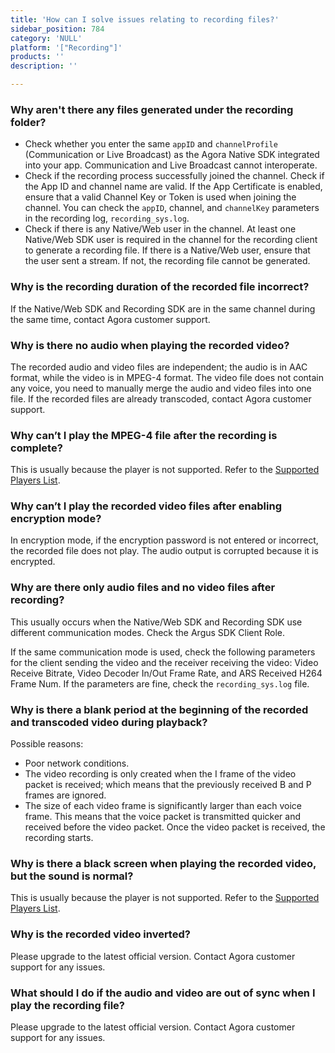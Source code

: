 ```yaml
---
title: 'How can I solve issues relating to recording files?'
sidebar_position: 784 
category: 'NULL' 
platform: '["Recording"]'
products: ''   
description: '' 

---
```



### Why aren't there any files generated under the recording folder?

* Check whether you enter the same `appID` and `channelProfile` (Communication or Live Broadcast) as the Agora Native SDK integrated into your app. Communication and Live Broadcast cannot interoperate.
* Check if the recording process successfully joined the channel. Check if the App ID and channel name are valid. If the App Certificate is enabled, ensure that a valid Channel Key or Token is used when joining the channel. You can check the `appID`, channel, and `channelKey` parameters in the recording log, `recording_sys.log`.
* Check if there is any Native/Web user in the channel. At least one Native/Web SDK user is required in the channel for the recording client to generate a recording file. If there is a Native/Web user, ensure that the user sent a stream. If not, the recording file cannot be generated.

### Why is the recording duration of the recorded file incorrect?

If the Native/Web SDK and Recording SDK are in the same channel during the same time, contact Agora customer support.

### Why is there no audio when playing the recorded video?

The recorded audio and video files are independent; the audio is in AAC format, while the video is in MPEG-4 format. The video file does not contain any voice, you need to manually merge the audio and video files into one file. If the recorded files are already transcoded, contact Agora customer support.

### Why can’t I play the MPEG-4 file after the recording is complete?

This is usually because the player is not supported. Refer to the [Supported Players List](https://docs.agora.io/en/faqs/recording_player).

### Why can’t I play the recorded video files after enabling encryption mode?

In encryption mode, if the encryption password is not entered or incorrect, the recorded file does not play. The audio output is corrupted because it is encrypted.

### Why are there only audio files and no video files after recording?

This usually occurs when the Native/Web SDK and Recording SDK use different communication modes. Check the Argus SDK Client Role.

If the same communication mode is used, check the following parameters for the client sending the video and the receiver receiving the video: Video Receive Bitrate, Video Decoder In/Out Frame Rate, and ARS Received H264 Frame Num. If the parameters are fine, check the `recording_sys.log` file.

### Why is there a blank period at the beginning of the recorded and transcoded video during playback?

Possible reasons:

* Poor network conditions.
* The video recording is only created when the I frame of the video packet is received; which means that the previously received B and P frames are ignored.
* The size of each video frame is significantly larger than each voice frame. This means that the voice packet is transmitted quicker and received before the video packet. Once the video packet is received, the recording starts.

### Why is there a black screen when playing the recorded video, but the sound is normal?

This is usually because the player is not supported. Refer to the [Supported Players List](https://docs.agora.io/en/faqs/recording_player).

### Why is the recorded video inverted?

Please upgrade to the latest official version. Contact Agora customer support for any issues.

### What should I do if the audio and video are out of sync when I play the recording file? 

Please upgrade to the latest official version. Contact Agora customer support for any issues.

